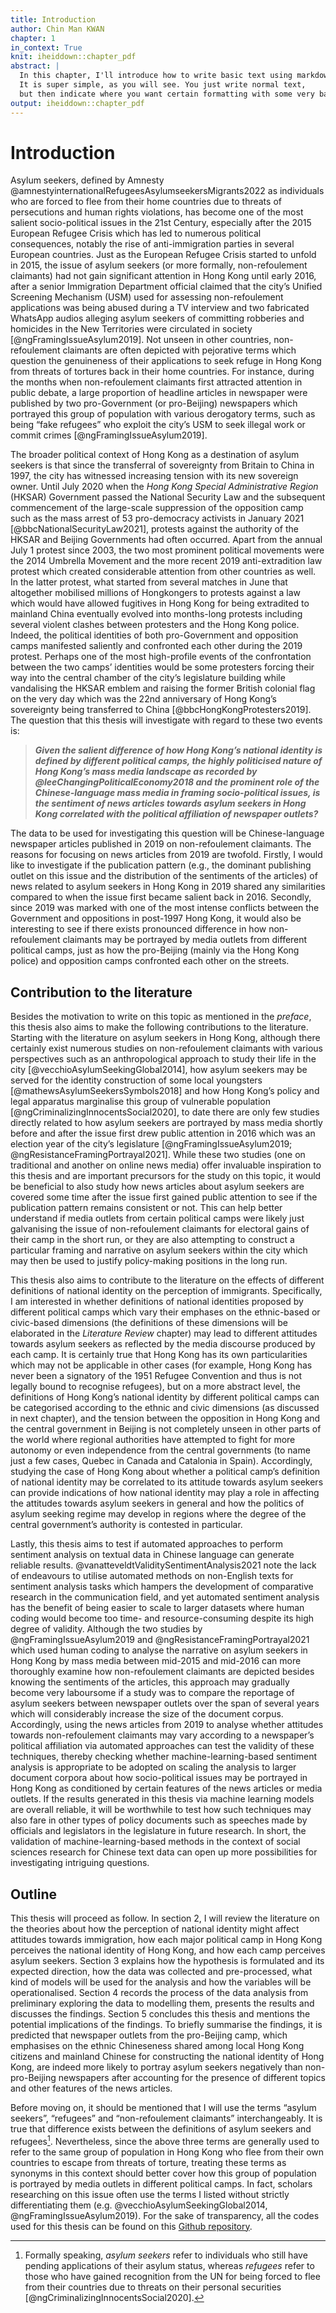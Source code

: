 ```yaml
---
title: Introduction
author: Chin Man KWAN
chapter: 1
in_context: True
knit: iheiddown::chapter_pdf
abstract: |
  In this chapter, I'll introduce how to write basic text using markdown.
  It is super simple, as you will see. You just write normal text,
  but then indicate where you want certain formatting with some very basic 'markup'.
output: iheiddown::chapter_pdf
---
```


\setcounter{chapter}{0}

# Introduction {#intro}

Asylum seekers, defined by Amnesty @amnestyinternationalRefugeesAsylumseekersMigrants2022 as individuals who are forced to flee from their home countries due to threats of persecutions and human rights violations, has become one of the most salient socio-political issues in the 21st Century, especially after the 2015 European Refugee Crisis which has led to numerous political consequences, notably the rise of anti-immigration parties in several European countries. Just as the European Refugee Crisis started to unfold in 2015, the issue of asylum seekers (or more formally, non-refoulement claimants) had not gain significant attention in Hong Kong until early 2016, after a senior Immigration Department official claimed that the city's Unified Screening Mechanism (USM) used for assessing non-refoulement applications was being abused during a TV interview and two fabricated WhatsApp audios alleging asylum seekers of committing robberies and homicides in the New Territories were circulated in society [@ngFramingIssueAsylum2019]. Not unseen in other countries, non-refoulement claimants are often depicted with pejorative terms which question the genuineness of their applications to seek refuge in Hong Kong from threats of tortures back in their home countries. For instance, during the months when non-refoulement claimants first attracted attention in public debate, a large proportion of headline articles in newspaper were published by two pro-Government (or pro-Beijing) newspapers which portrayed this group of population with various derogatory terms, such as being "fake refugees" who exploit the city's USM to seek illegal work or commit crimes [@ngFramingIssueAsylum2019].

The broader political context of Hong Kong as a destination of asylum seekers is that since the transferral of sovereignty from Britain to China in 1997, the city has witnessed increasing tension with its new sovereign owner. Until July 2020 when the *Hong Kong Special Administrative Region* (HKSAR) Government passed the National Security Law and the subsequent commencement of the large-scale suppression of the opposition camp such as the mass arrest of 53 pro-democracy activists in January 2021 [@bbcNationalSecurityLaw2021], protests against the authority of the HKSAR and Beijing Governments had often occurred. Apart from the annual July 1 protest since 2003, the two most prominent political movements were the 2014 Umbrella Movement and the more recent 2019 anti-extradition law protest which created considerable attention from other countries as well. In the latter protest, what started from several matches in June that altogether mobilised millions of Hongkongers to protests against a law which would have allowed fugitives in Hong Kong for being extradited to mainland China eventually evolved into months-long protests including several violent clashes between protesters and the Hong Kong police. Indeed, the political identities of both pro-Government and opposition camps manifested saliently and confronted each other during the 2019 protest. Perhaps one of the most high-profile events of the confrontation between the two camps' identities would be some protesters forcing their way into the central chamber of the city's legislature building while vandalising the HKSAR emblem and raising the former British colonial flag on the very day which was the 22nd anniversary of Hong Kong's sovereignty being transferred to China [@bbcHongKongProtesters2019]. The question that this thesis will investigate with regard to these two events is:

> ***Given the salient difference of how Hong Kong's national identity is defined by different political camps, the highly politicised nature of Hong Kong's mass media landscape as recorded by @leeChangingPoliticalEconomy2018 and the prominent role of the Chinese-language mass media in framing socio-political issues, is the sentiment of news articles towards asylum seekers in Hong Kong correlated with the political affiliation of newspaper outlets?***

The data to be used for investigating this question will be Chinese-language newspaper articles published in 2019 on non-refoulement claimants. The reasons for focusing on news articles from 2019 are twofold. Firstly, I would like to investigate if the publication pattern (e.g., the dominant publishing outlet on this issue and the distribution of the sentiments of the articles) of news related to asylum seekers in Hong Kong in 2019 shared any similarities compared to when the issue first became salient back in 2016. Secondly, since 2019 was marked with one of the most intense conflicts between the Government and oppositions in post-1997 Hong Kong, it would also be interesting to see if there exists pronounced difference in how non-refoulement claimants may be portrayed by media outlets from different political camps, just as how the pro-Beijing (mainly via the Hong Kong police) and opposition camps confronted each other on the streets.

## Contribution to the literature

Besides the motivation to write on this topic as mentioned in the *preface*, this thesis also aims to make the following contributions to the literature. Starting with the literature on asylum seekers in Hong Kong, although there certainly exist numerous studies on non-refoulement claimants with various perspectives such as an anthropological approach to study their life in the city [@vecchioAsylumSeekingGlobal2014], how asylum seekers may be served for the identity construction of some local youngsters [@mathewsAsylumSeekersSymbols2018] and how Hong Kong's policy and legal apparatus marginalise this group of vulnerable population [@ngCriminalizingInnocentsSocial2020], to date there are only few studies directly related to how asylum seekers are portrayed by mass media shortly before and after the issue first drew public attention in 2016 which was an election year of the city's legislature [@ngFramingIssueAsylum2019; @ngResistanceFramingPortrayal2021]. While these two studies (one on traditional and another on online news media) offer invaluable inspiration to this thesis and are important precursors for the study on this topic, it would be beneficial to also study how news articles about asylum seekers are covered some time after the issue first gained public attention to see if the publication pattern remains consistent or not. This can help better understand if media outlets from certain political camps were likely just galvanising the issue of non-refoulement claimants for electoral gains of their camp in the short run, or they are also attempting to construct a particular framing and narrative on asylum seekers within the city which may then be used to justify policy-making positions in the long run.

This thesis also aims to contribute to the literature on the effects of different definitions of national identity on the perception of immigrants. Specifically, I am interested in whether definitions of national identities proposed by different political camps which vary their emphases on the ethnic-based or civic-based dimensions (the definitions of these dimensions will be elaborated in the *Literature Review* chapter) may lead to different attitudes towards asylum seekers as reflected by the media discourse produced by each camp. It is certainly true that Hong Kong has its own particularities which may not be applicable in other cases (for example, Hong Kong has never been a signatory of the 1951 Refugee Convention and thus is not legally bound to recognise refugees), but on a more abstract level, the definitions of Hong Kong's national identity by different political camps can be categorised according to the ethnic and civic dimensions (as discussed in next chapter), and the tension between the opposition in Hong Kong and the central government in Beijing is not completely unseen in other parts of the world where regional authorities have attempted to fight for more autonomy or even independence from the central governments (to name just a few cases, Quebec in Canada and Catalonia in Spain). Accordingly, studying the case of Hong Kong about whether a political camp's definition of national identity may be correlated to its attitude towards asylum seekers can provide indications of how national identity may play a role in affecting the attitudes towards asylum seekers in general and how the politics of asylum seeking regime may develop in regions where the degree of the central government's authority is contested in particular.

Lastly, this thesis aims to test if automated approaches to perform sentiment analysis on textual data in Chinese language can generate reliable results. @vanatteveldtValiditySentimentAnalysis2021 note the lack of endeavours to utilise automated methods on non-English texts for sentiment analysis tasks which hampers the development of comparative research in the communication field, and yet automated sentiment analysis has the benefit of being easier to scale to larger datasets where human coding would become too time- and resource-consuming despite its high degree of validity. Although the two studies by @ngFramingIssueAsylum2019 and @ngResistanceFramingPortrayal2021 which used human coding to analyse the narrative on asylum seekers in Hong Kong by mass media between mid-2015 and mid-2016 can more thoroughly examine how non-refoulement claimants are depicted besides knowing the sentiments of the articles, this approach may gradually become very laboursome if a study was to compare the reportage of asylum seekers between newspaper outlets over the span of several years which will considerably increase the size of the document corpus. Accordingly, using the news articles from 2019 to analyse whether attitudes towards non-refoulement claimants may vary according to a newspaper's political affiliation via automated approaches can test the validity of these techniques, thereby checking whether machine-learning-based sentiment analysis is appropriate to be adopted on scaling the analysis to larger document corpora about how socio-political issues may be portrayed in Hong Kong as conditioned by certain features of the news articles or media outlets. If the results generated in this thesis via machine learning models are overall reliable, it will be worthwhile to test how such techniques may also fare in other types of policy documents such as speeches made by officials and legislators in the legislature in future research. In short, the validation of machine-learning-based methods in the context of social sciences research for Chinese text data can open up more possibilities for investigating intriguing questions.

## Outline

This thesis will proceed as follow. In section 2, I will review the literature on the theories about how the perception of national identity might affect attitudes towards immigration, how each major political camp in Hong Kong perceives the national identity of Hong Kong, and how each camp perceives asylum seekers. Section 3 explains how the hypothesis is formulated and its expected direction, how the data was collected and pre-processed, what kind of models will be used for the analysis and how the variables will be operationalised. Section 4 records the process of the data analysis from preliminary exploring the data to modelling them, presents the results and discusses the findings. Section 5 concludes this thesis and mentions the potential implications of the findings. To briefly summarise the findings, it is predicted that newspaper outlets from the pro-Beijing camp, which emphasises on the ethnic Chineseness shared among local Hong Kong citizens and mainland Chinese for constructing the national identity of Hong Kong, are indeed more likely to portray asylum seekers negatively than non-pro-Beijing newspapers after accounting for the presence of different topics and other features of the news articles.

Before moving on, it should be mentioned that I will use the terms "asylum seekers", "refugees" and "non-refoulement claimants" interchangeably. It is true that difference exists between the definitions of asylum seekers and refugees[^1]. Nevertheless, since the above three terms are generally used to refer to the same group of population in Hong Kong who flee from their own countries to escape from threats of torture, treating these terms as synonyms in this context should better cover how this group of population is portrayed by media outlets in different political camps. In fact, scholars researching on this issue often use the terms I listed without strictly differentiating them (e.g. @vecchioAsylumSeekingGlobal2014, @ngFramingIssueAsylum2019). For the sake of transparency, all the codes used for this thesis can be found on this [Github repository](https://github.com/kwanchmn/IHEID_MA_Thesis).

[^1]: Formally speaking, *asylum seekers* refer to individuals who still have pending applications of their asylum status, whereas *refugees* refer to those who have gained recognition from the UN for being forced to flee from their countries due to threats on their personal securities [@ngCriminalizingInnocentsSocial2020].
